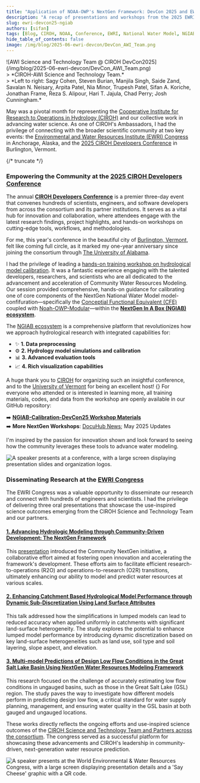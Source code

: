 ```yaml
---
title: "Application of NOAA-OWP's NextGen Framework: DevCon 2025 and EWRI Congress 2025 Highlights"
description: "A recap of presentations and workshops from the 2025 EWRI Congress and CIROH Developers Conference, focusing on the practical application of the NOAA-OWP NextGen Framework."
slug: ewri-devcon25-ngiab
authors: [sifan]
tags: [Blog, CIROH, NOAA, Conference, EWRI, National Water Model, NGIAB, NextGen, CIROH DevCon, Calibration]
hide_table_of_contents: false
image: /img/blog/2025-06-ewri-devcon/DevCon_AWI_Team.png
---
```


<div style={{ textAlign: 'center' }}>
  ![AWI Science and Technology Team @ CIROH DevCon2025](/img/blog/2025-06-ewri-devcon/DevCon_AWI_Team.png)
</div>
> *CIROH-AWI Science and Technology Team.* <br/>
> *Left to right: Sagy Cohen, Steven Burian, Manjila Singh, Saide Zand, Savalan N. Neisary, Arpita Patel, Nia Minor, Trupesh Patel, Sifan A. Koriche, Jonathan Frame, Reza S. Alipour, Hari T. Jajula, Chad Perry; Josh Cunningham.*


May was a pivotal month for representing the [Cooperative Institute for Research to Operations in Hydrology (CIROH)](https://ciroh.ua.edu/) and our collective work in advancing water science. As one of CIROH's Ambassadors, I had the privilege of connecting with the broader scientific community at two key events: the [Environmental and Water Resources Institute (EWRI) Congress](https://www.ewricongress.org/) in Anchorage, Alaska, and the [2025 CIROH Developers Conference](https://ciroh.ua.edu/devconference/2025-ciroh-developers-conference/) in Burlington, Vermont.

{/* truncate */}

### Empowering the Community at the [2025 CIROH Developers Conference](https://ciroh.ua.edu/devconference/2025-ciroh-developers-conference/)

The annual [**CIROH Developers Conference**](https://ciroh.ua.edu/devconference/2025-ciroh-developers-conference/) is a premier three-day event that convenes hundreds of scientists, engineers, and software developers from across the consortium and its partner institutions. It serves as a vital hub for innovation and collaboration, where attendees engage with the latest research findings, project highlights, and hands-on workshops on cutting-edge tools, workflows, and methodologies.

For me, this year's conference in the beautiful city of [Burlington, Vermont](https://www.google.com/maps/place/Burlington,+VT/), felt like coming full circle, as it marked my one-year anniversary since joining the consortium through [The University of Alabama](https://www.ua.edu/).

I had the privilege of leading a [hands-on training workshop on hydrological model calibration](https://github.com/skoriche/NGIAB-Calibration-DevCon25). It was a fantastic experience engaging with the talented developers, researchers, and scientists who are all dedicated to the advancement and acceleration of Community Water Resources Modeling. Our session provided comprehensive, hands-on guidance for calibrating one of core components of the NextGen National Water Model model-confifuration—specifically the [Conceptial Functional Equivalent (CFE)](https://github.com/NOAA-OWP/cfe) coupled with [Noah-OWP-Modular](https://github.com/NOAA-OWP/noah-owp-modular)—within the [**NextGen In A Box (NGIAB) ecosystem**](https://ngiab.ciroh.org).

The [NGIAB ecosystem](https://ngiab.ciroh.org) is a comprehensive platform that revolutionizes how we approach hydrological research with integrated capabilities for:

* ✨ **1. Data preprocessing**
* ⚙️ **2. Hydrology model simulations and calibration**
* 📊 **3. Advanced evaluation tools**
* 📈 **4. Rich visualization capabilities**

A huge thank you to [CIROH](https://ciroh.ua.edu/) for organizing such an insightful conference, and to the [University of Vermont](https://www.uvm.edu/) for being an excellent host!
{}
For everyone who attended or is interested in learning more, all training materials, codes, and data from the workshop are openly available in our GitHub repository:

➡️ **[NGIAB-Calibration-DevCon25 Workshop Materials](https://github.com/skoriche/NGIAB-Calibration-DevCon25)**  
➡️ **More NextGen Workshops**: [DocuHub News](/news); May 2025 Updates

I'm inspired by the passion for innovation shown and look forward to seeing how the community leverages these tools to advance water modeling.

![A speaker presents at a conference, with a large screen displaying presentation slides and organization logos.](/img/blog/2025-06-ewri-devcon/Photo-DevCon2025.png)


### Disseminating Research at the [EWRI Congress](https://www.ewricongress.org/)

The EWRI Congress was a valuable opportunity to disseminate our research and connect with hundreds of engineers and scientists. I had the privilege of delivering three oral presentations that showcase the use-inspired science outcomes emerging from the CIROH Science and Technology Team and our partners.

#### [1. Advancing Hydrologic Modeling through Community-Driven Development: The NextGen Framework](https://github.com/CIROH-UA)

This [presentation](https://alaska2025.eventscribe.net/fsPopup.asp?efp=SUlaTkJWTUEyNDE5NA&PresentationID=1583570&rnd=0.1763265&mode=presInfo) introduced the Community NextGen initiative, a collaborative effort aimed at fostering open innovation and accelerating the framework's development. These efforts aim to facilitate efficient research-to-operations (R2O) and operations-to-research (O2R) transitions, ultimately enhancing our ability to model and predict water resources at various scales.

#### [2. Enhancing Catchment Based Hydrological Model Performance through Dynamic Sub-Discretization Using Land Surface Attributes](https://alaska2025.eventscribe.net/fsPopup.asp?PresentationID=1583638&mode=presInfo)

This talk addressed how the simplifications in lumped models can lead to reduced accuracy when applied uniformly in catchments with significant land-surface heterogeneity. The study explores the potential to enhance lumped model performance by introducing dynamic discretization based on key land-surface heterogeneities such as land use, soil type and soil layering, slope aspect, and elevation.

#### [3. Multi-model Predictions of Design Low Flow Conditions in the Great Salt Lake Basin Using NextGen Water Resources Modeling Framework](https://alaska2025.eventscribe.net/fsPopup.asp?efp=SUlaTkJWTUEyNDE5NA&PresentationID=1603025&rnd=0.5338731&mode=presInfo)

This research focused on the challenge of accurately estimating low flow conditions in ungauged basins, such as those in the Great Salt Lake (GSL) region. The study paves the way to investigate how different models perform in predicting design low flow, a critical standard for water supply planning, management, and ensuring water quality in the GSL basin at both gauged and ungauged locations.

These works directly reflects the ongoing efforts and use-inspired science outcomes of the [CIROH Science and Technology Team and Partners across the consortium](https://ngiab.ciroh.org/#:~:text=Alabama-,Water,-Institute). The congress served as a successful platform for showcasing these advancements and CIROH's leadership in community-driven, next-generation water resource prediction.

![A speaker presents at the World Environmental & Water Resources Congress, with a large screen displaying presentation details and a 'Say Cheese' graphic with a QR code.](/img/blog/2025-06-ewri-devcon/EWRI-Koriche_MD.png)